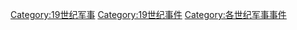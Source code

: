 [[Category:19世纪军事|Category:19世纪军事]]
[[Category:19世纪事件|Category:19世纪事件]]
[[Category:各世纪军事事件|Category:各世纪军事事件]]